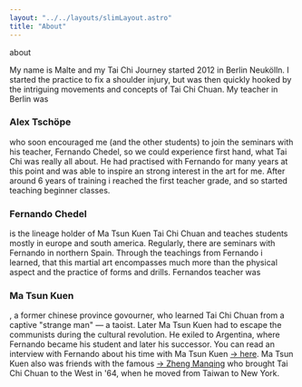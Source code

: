 ```yaml
---
layout: "../../layouts/slimLayout.astro"
title: "About"
---
```


<CurvedHeadline tag="h1" type="slope" direction="R2L" offset="10" class="top-[30px] sm:top-[100px]  fill-terracotta">about</CurvedHeadline>

My name is Malte and my Tai Chi Journey started 2012 in Berlin Neukölln. I started the practice to fix a shoulder injury, but was then quickly hooked by the intriguing movements and concepts of Tai Chi Chuan.
My teacher in Berlin was

### Alex Tschöpe

who soon encouraged me (and the other students) to join the seminars with his teacher, Fernando Chedel, so we could experience first hand, what Tai Chi was really all about. He had practised with Fernando for many years at this point and was able to inspire an strong interest in the art for me. After around 6 years of training i reached the first teacher grade, and so started teaching beginner classes.

### Fernando Chedel

is the lineage holder of Ma Tsun Kuen Tai Chi Chuan and teaches students mostly in europe and south america. Regularly, there are seminars with Fernando in northern Spain. Through the teachings from Fernando i learned, that this martial art encompasses much more than the physical aspect and the practice of forms and drills. Fernandos teacher was

### Ma Tsun Kuen

, a former chinese province govourner, who learned Tai Chi Chuan from a captive "strange man" — a taoist. Later Ma Tsun Kuen had to escape the communists during the cultural revolution. He exiled to Argentina, where Fernando became his student and later his successor.
You can read an interview with Fernando about his time with Ma Tsun Kuen 
<a href="http://matsunkuen.com/interview-with-ronnie-robbinson/" target="_blank">-> here</a>.
Ma Tsun Kuen also was friends with the famous <a href="https://en.wikipedia.org/wiki/Cheng_Man-ch%27ing" target="_blank">-> Zheng Manqing</a> who brought Tai Chi Chuan to the West in '64, when he moved from Taiwan to New York.

